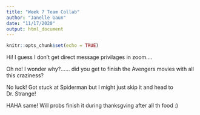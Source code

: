 ```yaml
---
title: "Week 7 Team Collab"
author: "Janelle Gaun"
date: "11/17/2020"
output: html_document
---
```


```r
knitr::opts_chunk$set(echo = TRUE)
```

Hi! I guess I don't get direct message privilages in zoom....

Oh no! I wonder why?...... did you get to finish the Avengers movies with all this craziness?

No luck! Got stuck at Spiderman but I might just skip it and head to Dr. Strange!

HAHA same! Will probs finish it during thanksgving after all th food :) 